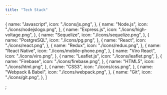 ```yaml
---
title: "Tech Stack"
---
```


  {
    name: "Javascript",
    icon: "./icons/js.png",
  },
  {
    name: "Node.js",
    icon: "./icons/nodejslogo.png",
  },
  {
    name: "Express.js",
    icon: "./icons/high-voltage.png",
  },
  {
    name: "Sequelize",
    icon: "./icons/sequelize.png",
  },
  {
    name: "PostgreSQL",
    icon: "./icons/pg.png",
  },
  {
    name: "React",
    icon: "./icons/react.png",
  },
  {
    name: "Redux",
    icon: "./icons/redux.png",
  },
  {
    name: "React Native",
    icon: "./icons/mobile-phone.png",
  },
  {
    name: "Viro React",
    icon: "./icons/viro.png",
  },
  {
    name: "Leaflet.js",
    icon: "./icons/leaflet.png",
  },
  {
    name: "Firebase",
    icon: "./icons/firebase.png",
  },
  {
    name: "HTML5",
    icon: "./icons/html.png",
  },
  {
    name: "CSS3",
    icon: "./icons/css.png",
  },
  {
    name: "Webpack & Babel",
    icon: "./icons/webpack.png",
  },
  {
    name: "Git",
    icon: "./icons/git.png",
  },
]

;
